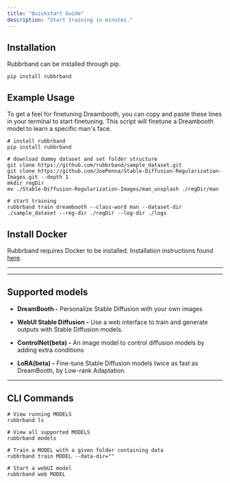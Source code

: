 ```yaml
---
title: "Quickstart Guide"
description: "Start training in minutes."
---
```


## **Installation**

Rubbrband can be installed through pip.

```
pip install rubbrband
```

## Example Usage

To get a feel for finetuning Dreambooth, you can copy and paste these lines in your terminal to start finetuning. This script will finetune a Dreambooth model to learn a specific man's face. 

```
# install rubbrband
pip install rubbrband

# download dummy dataset and set folder structure
git clone https://github.com/rubbrband/sample_dataset.git
git clone https://github.com/JoePenna/Stable-Diffusion-Regularization-Images.git --depth 1
mkdir regDir
mv ./Stable-Diffusion-Regularization-Images/man_unsplash ./regDir/man

# start training
rubbrband train dreambooth --class-word man --dataset-dir ./sample_dataset --reg-dir ./regDir --log-dir ./logs
```

## Install Docker

Rubbrband requires Docker to be installed. Installation instructions found [here](https://docs.docker.com/get-docker/).

****

****

## Supported models

* **DreamBooth -** Personalize Stable Diffusion with your own images

* **WebUI Stable Diffusion -** Use a web interface to train and generate outputs with Stable Diffusion models.

* **ControlNet(beta) -** An image model to control diffusion models by adding extra conditions

* **LoRA(beta) -** Fine-tune Stable Diffusion models twice as fast as DreamBooth, by Low-rank Adaptation.

****

## CLI Commands

```
# View running MODELS
rubbrband ls
```

```
# View all supported MODELS
rubbrband models
```

```
# Train a MODEL with a given folder containing data
rubbrband train MODEL --data-dir=""
```

```
# Start a webUI model
rubbrband web MODEL
```

